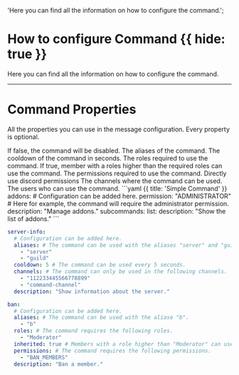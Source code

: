 'Here you can find all the information on how to configure the command.';


# How to configure Command {{ hide: true }}
Here you can find all the information on how to configure the command.

---

# Command Properties
All the properties you can use in the message configuration. Every property is optional.

<Properties>
  <Property name="enabled" type="boolean">
    If false, the command will be disabled.
  </Property>
  <Property name="aliases" type="string[]">
    The aliases of the command.
  </Property>
  <Property name="cooldown" type="number">
    The cooldown of the command in seconds.
  </Property>
  <Property name="roles" type="string[]">
    The roles required to use the command.
  </Property>
  <Property name="inherited" type="boolean">
    If true, member with a roles higher than the required roles can use the command.
  </Property>
  <Property name="permissions" type="string[]">
    The permissions required to use the command.
  </Property>
  <Property name="permission" type="string">
    Directly use discord permissions
  </Property>
  <Property name="channels" type="string[]">
    The channels where the command can be used.
  </Property>
  <Property name="users" type="string[]">
    The users who can use the command.
  </Property>
</Properties>

<CodeGroup title="Example">
```yaml {{ title: 'Simple Command' }}
addons:
  # Configuration can be added here.
  permission: "ADMINISTRATOR" # Here for example, the command will require the administrator permission.
  description: "Manage addons."
  subcommands:
    list:
      description: "Show the list of addons."
```

```yaml {{ title: 'Complex Command' }}
server-info:
  # Configuration can be added here.
  aliases: # The command can be used with the aliases "server" and "guild".
    - "server"
    - "guild"
  cooldown: 5 # The command can be used every 5 seconds.
  channels: # The command can only be used in the following channels.
    - "112233445566778899"
    - "command-channel"
  description: "Show information about the server."
```

```yaml {{ title: 'Advanced Command' }}
ban:
  # Configuration can be added here.
  aliases: # The command can be used with the aliase "b".
    - "b"
  roles: # The command requires the following roles.
    - "Moderator"
  inherited: true # Members with a role higher than "Moderator" can use the command.
  permissions: # The command requires the following permissions.
    - "BAN_MEMBERS"
  description: "Ban a member."
```
</CodeGroup>